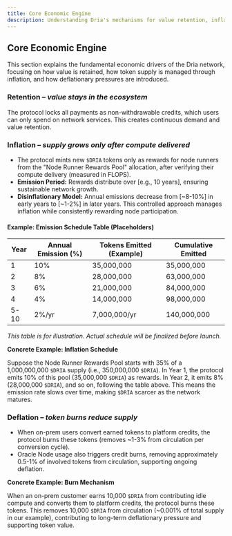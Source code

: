 ```yaml
---
title: Core Economic Engine
description: Understanding Dria's mechanisms for value retention, inflation control, and deflationary pressure.
---
```


## Core Economic Engine

This section explains the fundamental economic drivers of the Dria network, focusing on how value is retained, how token supply is managed through inflation, and how deflationary pressures are introduced.

### **Retention** – *value stays in the ecosystem*
The protocol locks all payments as non-withdrawable credits, which users can only spend on network services. This creates continuous demand and value retention.

### **Inflation** – *supply grows only after compute delivered*
- The protocol mints new `$DRIA` tokens only as rewards for node runners from the "Node Runner Rewards Pool" allocation, after verifying their compute delivery (measured in FLOPS).
- **Emission Period:** Rewards distribute over [e.g., 10 years], ensuring sustainable network growth.
- **Disinflationary Model:** Annual emissions decrease from [~8-10%] in early years to [~1-2%] in later years. This controlled approach manages inflation while consistently rewarding node participation.

#### Example: Emission Schedule Table (Placeholders)

| Year | Annual Emission (%) | Tokens Emitted (Example) | Cumulative Emitted |
|------|---------------------|--------------------------|--------------------|
| 1    | 10%                 | 35,000,000               | 35,000,000         |
| 2    | 8%                  | 28,000,000               | 63,000,000         |
| 3    | 6%                  | 21,000,000               | 84,000,000         |
| 4    | 4%                  | 14,000,000               | 98,000,000         |
| 5-10 | 2%/yr               | 7,000,000/yr             | 140,000,000        |

*This table is for illustration. Actual schedule will be finalized before launch.*

**Concrete Example: Inflation Schedule**

Suppose the Node Runner Rewards Pool starts with 35% of a 1,000,000,000 `$DRIA` supply (i.e., 350,000,000 `$DRIA`). In Year 1, the protocol emits 10% of this pool (35,000,000 `$DRIA`) as rewards. In Year 2, it emits 8% (28,000,000 `$DRIA`), and so on, following the table above. This means the emission rate slows over time, making `$DRIA` scarcer as the network matures.

### **Deflation** – *token burns reduce supply*
- When on-prem users convert earned tokens to platform credits, the protocol burns these tokens (removes ~1-3% from circulation per conversion cycle).
- Oracle Node usage also triggers credit burns, removing approximately 0.5-1% of involved tokens from circulation, supporting ongoing deflation.

**Concrete Example: Burn Mechanism**

When an on-prem customer earns 10,000 `$DRIA` from contributing idle compute and converts them to platform credits, the protocol burns these tokens. This removes 10,000 `$DRIA` from circulation (~0.001% of total supply in our example), contributing to long-term deflationary pressure and supporting token value. 